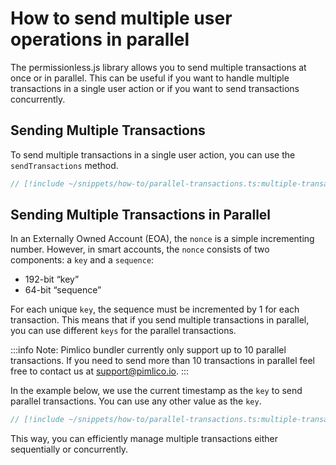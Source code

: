# How to send multiple user operations in parallel

The permissionless.js library allows you to send multiple transactions at once or in parallel. This can be useful if you want to handle multiple transactions in a single user action or if you want to send transactions concurrently.

## Sending Multiple Transactions

To send multiple transactions in a single user action, you can use the `sendTransactions` method.

```ts
// [!include ~/snippets/how-to/parallel-transactions.ts:multiple-transactions]
```

## Sending Multiple Transactions in Parallel

In an Externally Owned Account (EOA), the `nonce` is a simple incrementing number. However, in smart accounts, the `nonce` consists of two components: a `key` and a `sequence`:

- 192-bit “key”
- 64-bit “sequence”

For each unique `key`, the sequence must be incremented by 1 for each transaction. This means that if you send multiple transactions in parallel, you can use different `keys` for the parallel transactions.

:::info
Note: Pimlico bundler currently only support up to 10 parallel transactions. If you need to send more than 10 transactions in parallel feel free to contact us at [support@pimlico.io](mailto:support@pimlico.io).
:::

In the example below, we use the current timestamp as the `key` to send parallel transactions. You can use any other value as the `key`.

```ts
// [!include ~/snippets/how-to/parallel-transactions.ts:multiple-transactions-parallel]
```

This way, you can efficiently manage multiple transactions either sequentially or concurrently.